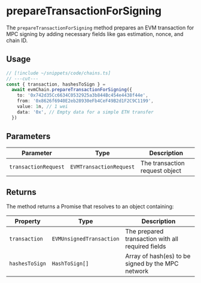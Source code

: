 # prepareTransactionForSigning

The `prepareTransactionForSigning` method prepares an EVM transaction for MPC signing by adding necessary fields like gas estimation, nonce, and chain ID.

## Usage

```ts twoslash
// [!include ~/snippets/code/chains.ts]
// ---cut---
const { transaction, hashesToSign } =
  await evmChain.prepareTransactionForSigning({
    to: '0x742d35Cc6634C0532925a3b844Bc454e4438f44e',
    from: '0x8626f6940E2eb28930eFb4CeF49B2d1F2C9C1199',
    value: 1n, // 1 wei
    data: '0x', // Empty data for a simple ETH transfer
  })
```

## Parameters

| Parameter            | Type                    | Description                    |
| -------------------- | ----------------------- | ------------------------------ |
| `transactionRequest` | `EVMTransactionRequest` | The transaction request object |

## Returns

The method returns a Promise that resolves to an object containing:

| Property       | Type                     | Description                                       |
| -------------- | ------------------------ | ------------------------------------------------- |
| `transaction`  | `EVMUnsignedTransaction` | The prepared transaction with all required fields |
| `hashesToSign` | `HashToSign[]`           | Array of hash(es) to be signed by the MPC network |
